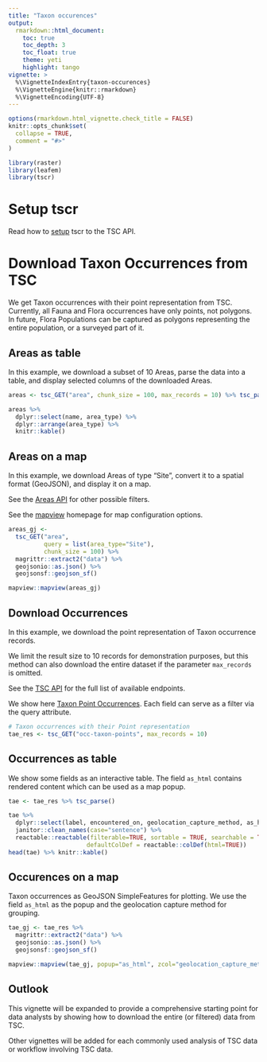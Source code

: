 ```yaml
---
title: "Taxon occurences"
output: 
  rmarkdown::html_document:
    toc: true
    toc_depth: 3
    toc_float: true
    theme: yeti
    highlight: tango
vignette: >
  %\VignetteIndexEntry{taxon-occurences}
  %\VignetteEngine{knitr::rmarkdown}
  %\VignetteEncoding{UTF-8}
---
```


```r
options(rmarkdown.html_vignette.check_title = FALSE)
knitr::opts_chunk$set(
  collapse = TRUE,
  comment = "#>"
)
```

```r
library(raster)
library(leafem)
library(tscr)
```

# Setup tscr
Read how to [setup](https://dbca-wa.github.io/tscr/articles/setup.html) tscr
to the TSC API.

# Download Taxon Occurrences from TSC
We get Taxon occurrences with their point representation from TSC.
Currently, all Fauna and Flora occurrences have only points, not polygons.
In future, Flora Populations can be captured as polygons representing the entire
population, or a surveyed part of it.

## Areas as table
In this example, we download a subset of 10 Areas, parse the data into a table,
and display selected columns of the downloaded Areas.

```r
areas <- tsc_GET("area", chunk_size = 100, max_records = 10) %>% tsc_parse()

areas %>% 
  dplyr::select(name, area_type) %>% 
  dplyr::arrange(area_type) %>% 
  knitr::kable()
```

## Areas on a map

In this example, we download Areas of type "Site", convert it to a spatial format
(GeoJSON), and display it on a map. 

See the [Areas API](https://tsc.dbca.wa.gov.au/api/1/area/) for other possible
filters.

See the [mapview](https://r-spatial.github.io/mapview/index.html) homepage for 
map configuration options.


```r
areas_gj <- 
  tsc_GET("area", 
          query = list(area_type="Site"),
          chunk_size = 100) %>% 
  magrittr::extract2("data") %>%
  geojsonio::as.json() %>%
  geojsonsf::geojson_sf()

mapview::mapview(areas_gj)
```

## Download Occurrences
In this example, we download the point representation of Taxon occurrence records.

We limit the result size to 10 records for demonstration purposes, but this
method can also download the entire dataset if the parameter `max_records` is
omitted.

See the [TSC API](https://tsc.dbca.wa.gov.au/api/1/) for the full list of available
endpoints. 

We show here [Taxon Point Occurrences](https://tsc.dbca.wa.gov.au/api/1/occ-taxon-points/).
Each field can serve as a filter via the query attribute.


```r
# Taxon occurrences with their Point representation
tae_res <- tsc_GET("occ-taxon-points", max_records = 10) 
```
## Occurrences as table
We show some fields as an interactive table. The field `as_html` contains 
rendered content which can be used as a map popup.

```r
tae <- tae_res %>% tsc_parse()

tae %>% 
  dplyr::select(label, encountered_on, geolocation_capture_method, as_html) %>% 
  janitor::clean_names(case="sentence") %>% 
  reactable::reactable(filterable=TRUE, sortable = TRUE, searchable = TRUE,
                      defaultColDef = reactable::colDef(html=TRUE))
head(tae) %>% knitr::kable()
```

## Occurences on a map
Taxon occurrences as GeoJSON SimpleFeatures for plotting.
We use the field `as_html` as the popup and the geolocation capture method for
grouping.
```r
tae_gj <- tae_res %>%
  magrittr::extract2("data") %>%
  geojsonio::as.json() %>%
  geojsonsf::geojson_sf()

mapview::mapview(tae_gj, popup="as_html", zcol="geolocation_capture_method")
```

## Outlook
This vignette will be expanded to provide a comprehensive starting point for 
data analysts by showing how to download the entire (or filtered) data from TSC.

Other vignettes will be added for each commonly used analysis of TSC data or 
workflow involving TSC data.
